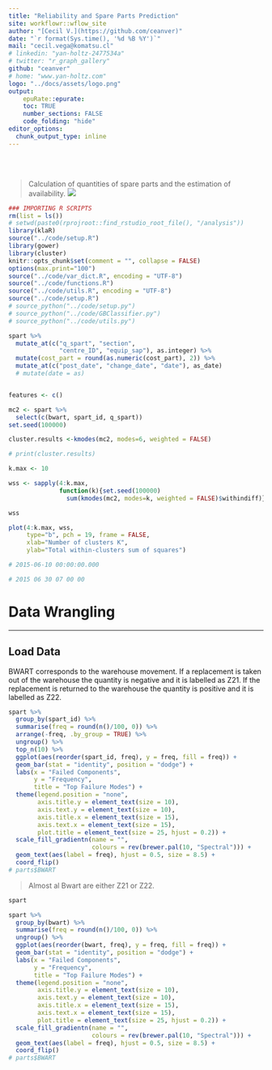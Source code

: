 ```yaml
---
title: "Reliability and Spare Parts Prediction"
site: workflowr::wflow_site
author: "[Cecil V.](https://github.com/ceanver)"
date: "`r format(Sys.time(), '%d %B %Y')`"
mail: "cecil.vega@komatsu.cl"
# linkedin: "yan-holtz-2477534a"
# twitter: "r_graph_gallery"
github: "ceanver"     
# home: "www.yan-holtz.com"
logo: "../docs/assets/logo.png"
output: 
    epuRate::epurate:
    toc: TRUE
    number_sections: FALSE
    code_folding: "hide"
editor_options: 
  chunk_output_type: inline
---
```


<br><br>

> Calculation  of  quantities  of  spare  parts  and  the  estimation  of availability. 
![](../docs/assets/wallpaper.jpg)

```r
### IMPORTING R SCRIPTS
rm(list = ls())
# setwd(paste0(rprojroot::find_rstudio_root_file(), "/analysis"))
library(klaR)
source("../code/setup.R")
library(gower)
library(cluster)
knitr::opts_chunk$set(comment = "", collapse = FALSE)
options(max.print="100")
source("../code/var_dict.R", encoding = "UTF-8")
source("../code/functions.R")
source("../code/utils.R", encoding = "UTF-8")
source("../code/setup.R")
# source_python("../code/setup.py")
# source_python("../code/GBClassifier.py")
# source_python("../code/utils.py")
```



```r
spart %>% 
  mutate_at(c("q_spart", "section", 
              "centre_ID", "equip_sap"), as.integer) %>% 
  mutate(cost_part = round(as.numeric(cost_part), 2)) %>% 
  mutate_at(c("post_date", "change_date", "date"), as_date)
  # mutate(date = as)


features <- c()
```





```r
mc2 <- spart %>% 
  select(c(bwart, spart_id, q_spart))
set.seed(100000)

cluster.results <-kmodes(mc2, modes=6, weighted = FALSE)

# print(cluster.results)

k.max <- 10

wss <- sapply(4:k.max, 
              function(k){set.seed(100000)
                sum(kmodes(mc2, modes=k, weighted = FALSE)$withindiff)})

wss

plot(4:k.max, wss,
     type="b", pch = 19, frame = FALSE, 
     xlab="Number of clusters K",
     ylab="Total within-clusters sum of squares")
```


```r
# 2015-06-10 00:00:00.000

# 2015 06 30 07 00 00

```



# Data Wrangling
***

## Load Data

BWART corresponds to the warehouse movement. If a replacement is taken out of the warehouse the quantity is negative and it is labelled as Z21. If the replacement is returned to the warehouse the quantity is positive and it is labelled as Z22.




```r
spart %>% 
  group_by(spart_id) %>% 
  summarise(freq = round(n()/100, 0)) %>% 
  arrange(-freq, .by_group = TRUE) %>%
  ungroup() %>%
  top_n(10) %>% 
  ggplot(aes(reorder(spart_id, freq), y = freq, fill = freq)) +
  geom_bar(stat = "identity", position = "dodge") +
  labs(x = "Failed Components",
       y = "Frequency",
       title = "Top Failure Modes") +
  theme(legend.position = "none", 
        axis.title.y = element_text(size = 10), 
        axis.text.y = element_text(size = 10), 
        axis.title.x = element_text(size = 15),
        axis.text.x = element_text(size = 15), 
        plot.title = element_text(size = 25, hjust = 0.2)) +
  scale_fill_gradientn(name = "", 
                       colours = rev(brewer.pal(10, "Spectral"))) +
  geom_text(aes(label = freq), hjust = 0.5, size = 8.5) +
  coord_flip()
# parts$BWART
```



> Almost al Bwart are either Z21 or Z22.

```r
spart
```

```r
spart %>% 
  group_by(bwart) %>% 
  summarise(freq = round(n()/100, 0)) %>% 
  ungroup() %>% 
  ggplot(aes(reorder(bwart, freq), y = freq, fill = freq)) +
  geom_bar(stat = "identity", position = "dodge") +
  labs(x = "Failed Components",
       y = "Frequency",
       title = "Top Failure Modes") +
  theme(legend.position = "none", 
        axis.title.y = element_text(size = 10), 
        axis.text.y = element_text(size = 10), 
        axis.title.x = element_text(size = 15),
        axis.text.x = element_text(size = 15), 
        plot.title = element_text(size = 25, hjust = 0.2)) +
  scale_fill_gradientn(name = "", 
                       colours = rev(brewer.pal(10, "Spectral"))) +
  geom_text(aes(label = freq), hjust = 0.5, size = 8.5) +
  coord_flip()
# parts$BWART
```

